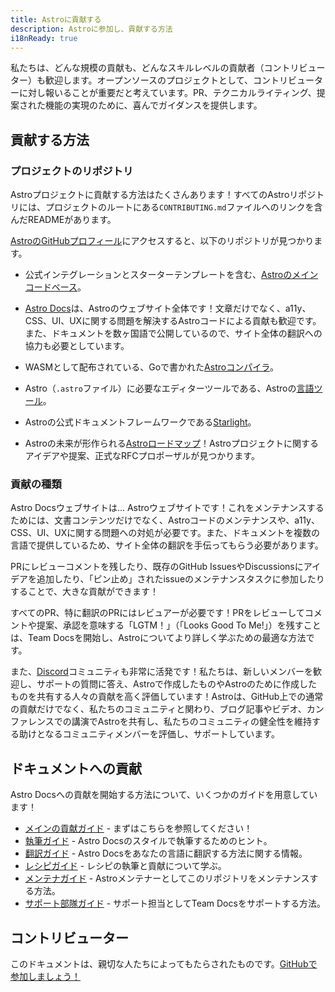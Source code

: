 ```yaml
---
title: Astroに貢献する
description: Astroに参加し、貢献する方法
i18nReady: true
---
```



私たちは、どんな規模の貢献も、どんなスキルレベルの貢献者（コントリビューター）も歓迎します。オープンソースのプロジェクトとして、コントリビューターに対し報いることが重要だと考えています。PR、テクニカルライティング、提案された機能の実現のために、喜んでガイダンスを提供します。

## 貢献する方法

### プロジェクトのリポジトリ

Astroプロジェクトに貢献する方法はたくさんあります！すべてのAstroリポジトリには、プロジェクトのルートにある`CONTRIBUTING.md`ファイルへのリンクを含んだREADMEがあります。

[AstroのGitHubプロフィール](https://github.com/withastro)にアクセスすると、以下のリポジトリが見つかります。

- 公式インテグレーションとスターターテンプレートを含む、[Astroのメインコードベース](https://github.com/withastro/astro)。

- [Astro Docs](https://github.com/withastro/docs)は、Astroのウェブサイト全体です！文章だけでなく、a11y、CSS、UI、UXに関する問題を解決するAstroコードによる貢献も歓迎です。また、ドキュメントを数ヶ国語で公開しているので、サイト全体の翻訳への協力も必要としています。

- WASMとして配布されている、Goで書かれた[Astroコンパイラ](https://github.com/withastro/compiler)。

- Astro（`.astro`ファイル）に必要なエディターツールである、Astroの[言語ツール](https://github.com/withastro/language-tools)。

- Astroの公式ドキュメントフレームワークである[Starlight](https://github.com/withastro/starlight)。

- Astroの未来が形作られる[Astroロードマップ](https://github.com/withastro/roadmap)！Astroプロジェクトに関するアイデアや提案、正式なRFCプロポーザルが見つかります。

### 貢献の種類

Astro Docsウェブサイトは… Astroウェブサイトです！これをメンテナンスするためには、文書コンテンツだけでなく、Astroコードのメンテナンスや、a11y、CSS、UI、UXに関する問題への対処が必要です。また、ドキュメントを複数の言語で提供しているため、サイト全体の翻訳を手伝ってもらう必要があります。

PRにレビューコメントを残したり、既存のGitHub IssuesやDiscussionsにアイデアを追加したり、「ピン止め」されたissueのメンテナンスタスクに参加したりすることで、大きな貢献ができます！

すべてのPR、特に翻訳のPRにはレビュアーが必要です！PRをレビューしてコメントや提案、承認を意味する「LGTM！」（「Looks Good To Me!」）を残すことは、Team Docsを開始し、Astroについてより詳しく学ぶための最適な方法です。

また、[Discord](https://astro.build/chat)コミュニティも非常に活発です！私たちは、新しいメンバーを歓迎し、サポートの質問に答え、Astroで作成したものやAstroのために作成したものを共有する人々の貢献を高く評価しています！Astroは、GitHub上での通常の貢献だけでなく、私たちのコミュニティと関わり、ブログ記事やビデオ、カンファレンスでの講演でAstroを共有し、私たちのコミュニティの健全性を維持する助けとなるコミュニティメンバーを評価し、サポートしています。

## ドキュメントへの貢献

Astro Docsへの貢献を開始する方法について、いくつかのガイドを用意しています！

- [メインの貢献ガイド](https://github.com/withastro/docs/blob/main/CONTRIBUTING.md) - まずはこちらを参照してください！
- [執筆ガイド](https://github.com/withastro/docs/blob/main/WRITING.md) - Astro Docsのスタイルで執筆するためのヒント。
- [翻訳ガイド](https://github.com/withastro/docs/blob/main/TRANSLATING.md) - Astro Docsをあなたの言語に翻訳する方法に関する情報。
- [レシピガイド](https://github.com/withastro/docs/blob/main/RECIPES.md) - レシピの執筆と貢献について学ぶ。
- [メンテナガイド](https://github.com/withastro/docs/blob/main/MAINTAINERS.md) - Astroメンテナーとしてこのリポジトリをメンテナンスする方法。
- [サポート部隊ガイド](https://github.com/withastro/docs/blob/main/SUPPORTSQUAD.md) - サポート担当としてTeam Docsをサポートする方法。

## コントリビューター

このドキュメントは、親切な人たちによってもたらされたものです。[GitHubで参加しましょう！](https://github.com/withastro/docs)

<ContributorList githubRepo="withastro/docs" />
